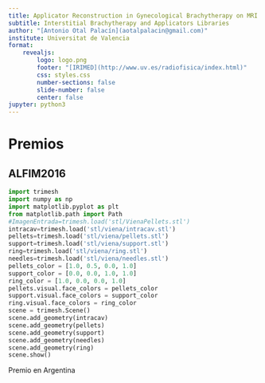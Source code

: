 ---
title: Applicator Reconstruction in Gynecological Brachytherapy on MRI
subtitle: Interstitial Brachytherapy and Applicators Libraries
author: "[Antonio Otal Palacín](aotalpalacin@gmail.com)"
institute: Universitat de Valencia
format: 
    revealjs:
        logo: logo.png
        footer: "[IRIMED](http://www.uv.es/radiofisica/index.html)"
        css: styles.css
        number-sections: false
        slide-number: false
        center: false
jupyter: python3    
---

# Premios

## ALFIM2016 {.center}


```{python}
import trimesh
import numpy as np
import matplotlib.pyplot as plt
from matplotlib.path import Path
#ImagenEntrada=trimesh.load('stl/VienaPellets.stl')
intracav=trimesh.load('stl/viena/intracav.stl')
pellets=trimesh.load('stl/viena/pellets.stl')
support=trimesh.load('stl/viena/support.stl')
ring=trimesh.load('stl/viena/ring.stl')
needles=trimesh.load('stl/viena/needles.stl')
pellets_color = [1.0, 0.5, 0.0, 1.0]
support_color = [0.0, 0.0, 1.0, 1.0]
ring_color = [1.0, 0.0, 0.0, 1.0]
pellets.visual.face_colors = pellets_color
support.visual.face_colors = support_color
ring.visual.face_colors = ring_color
scene = trimesh.Scene()
scene.add_geometry(intracav)
scene.add_geometry(pellets)
scene.add_geometry(support)
scene.add_geometry(needles)
scene.add_geometry(ring)
scene.show()
```


::: notes
Premio en Argentina
:::
